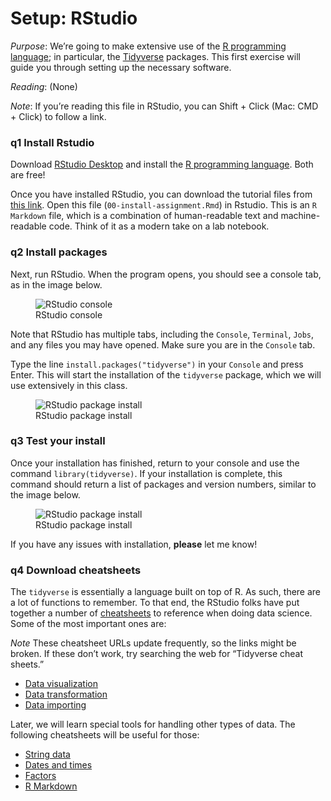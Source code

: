 
# Setup: RStudio

*Purpose*: We're going to make extensive use of the [R programming language](https://www.r-project.org/about.html); in particular, the [Tidyverse](https://www.tidyverse.org/) packages. This first exercise will guide you through setting up the necessary software.

*Reading*: (None)

*Note*: If you're reading this file in RStudio, you can Shift + Click (Mac: CMD + Click) to follow a link.

### __q1__ Install Rstudio

Download [RStudio Desktop](https://rstudio.com/products/rstudio/download/) and install the [R programming language](https://cran.rstudio.com/). Both are free!

Once you have installed RStudio, you can download the tutorial files from [this link](https://download-directory.github.io?url=https://github.com/zdelrosario/datafest2023-tutorials/tree/main/tutorials). Open this file (`00-install-assignment.Rmd`) in Rstudio. This is an `R Markdown` file, which is a combination of human-readable text and machine-readable code. Think of it as a modern take on a lab notebook.

### __q2__ Install packages

Next, run RStudio. When the program opens, you should see a console tab, as in
the image below.

![RStudio console](./images/rstudio-console.png)

Note that RStudio has multiple tabs, including the `Console`, `Terminal`, `Jobs`, and any files you may have opened. Make sure you are in the `Console` tab.

Type the line `install.packages("tidyverse")` in your `Console` and press Enter. This will start the installation of the `tidyverse` package, which we will use extensively in this class.

![RStudio package install](./images/rstudio-cli-install.png)

### __q3__ Test your install

Once your installation has finished, return to your console and use the command `library(tidyverse)`. If your installation is complete, this command should return a list of packages and version numbers, similar to the image below.

![RStudio package install](./images/rstudio-cli-library.png)

If you have any issues with installation, __please__ let me know!

### __q4__ Download cheatsheets

The `tidyverse` is essentially a language built on top of R. As such, there are a lot of functions to remember. To that end, the RStudio folks have put together a number of [cheatsheets](https://rstudio.com/resources/cheatsheets/) to reference when doing data science. Some of the most important ones are:

*Note* These cheatsheet URLs update frequently, so the links might be broken. If these don't work, try searching the web for "Tidyverse cheat sheets."

- [Data visualization](https://github.com/rstudio/cheatsheets/raw/master/data-visualization-2.1.pdf)
- [Data transformation](https://github.com/rstudio/cheatsheets/raw/master/data-transformation.pdf)
- [Data importing](https://github.com/rstudio/cheatsheets/raw/master/data-import.pdf)

Later, we will learn special tools for handling other types of data. The following cheatsheets will be useful for those:

- [String data](https://github.com/rstudio/cheatsheets/raw/master/strings.pdf)
- [Dates and times](https://github.com/rstudio/cheatsheets/raw/master/lubridate.pdf)
- [Factors](https://github.com/rstudio/cheatsheets/raw/master/factors.pdf)
- [R Markdown](https://github.com/rstudio/cheatsheets/raw/master/rmarkdown-2.0.pdf)

